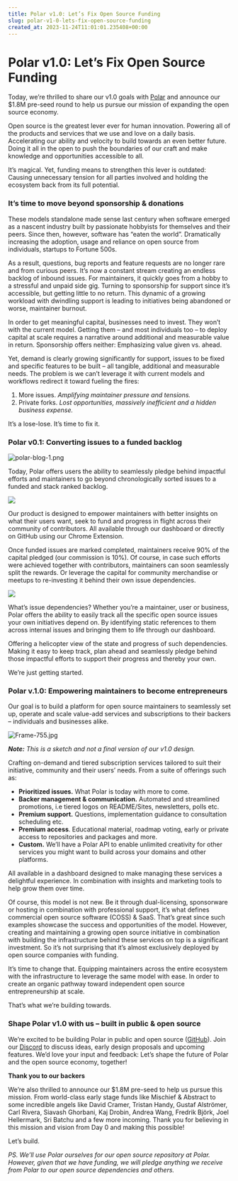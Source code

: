 ```yaml
---
title: Polar v1.0: Let’s Fix Open Source Funding
slug: polar-v1-0-lets-fix-open-source-funding
created_at: 2023-11-24T11:01:01.235408+00:00
---
```


# Polar v1.0: Let’s Fix Open Source Funding

Today, we’re thrilled to share our v1.0 goals with [Polar](https://polar.sh/?ref=blog.polar.sh) and announce our $1.8M pre-seed round to help us pursue our mission of expanding the open source economy.

Open source is the greatest lever ever for human innovation. Powering all of the products and services that we use and love on a daily basis. Accelerating our ability and velocity to build towards an even better future. Doing it all in the open to push the boundaries of our craft and make knowledge and opportunities accessible to all.

It’s magical. Yet, funding means to strengthen this lever is outdated: Causing unnecessary tension for all parties involved and holding the ecosystem back from its full potential.

### It’s time to move beyond sponsorship & donations

These models standalone made sense last century when software emerged as a nascent industry built by passionate hobbyists for themselves and their peers. Since then, however, software has “eaten the world”. Dramatically increasing the adoption, usage and reliance on open source from individuals, startups to Fortune 500s.

As a result, questions, bug reports and feature requests are no longer rare and from curious peers. It’s now a constant stream creating an endless backlog of inbound issues. For maintainers, it quickly goes from a hobby to a stressful and unpaid side gig. Turning to sponsorship for support since it’s accessible, but getting little to no return. This dynamic of a growing workload with dwindling support is leading to initiatives being abandoned or worse, maintainer burnout.

In order to get meaningful capital, businesses need to invest. They won’t with the current model. Getting them – and most individuals too – to deploy capital at scale requires a narrative around additional and measurable value in return. Sponsorship offers neither: Emphasizing value given vs. ahead.

Yet, demand is clearly growing significantly for support, issues to be fixed and specific features to be built – all tangible, additional and measurable needs. The problem is we can’t leverage it with current models and workflows redirect it toward fueling the fires:

1.  More issues. _Amplifying maintainer pressure and tensions._
2.  Private forks. _Lost opportunities,_ _massively inefficient and a hidden business expense._

It’s a lose-lose. It’s time to fix it.

### Polar v0.1: Converting issues to a funded backlog

![polar-blog-1.png](./polar-blog-1-DqGmajq0iAxRjVrMKFIcLVYyaiOhpO.png)

Today, Polar offers users the ability to seamlessly pledge behind impactful efforts and maintainers to go beyond chronologically sorted issues to a funded and stack ranked backlog.

![](https://lh3.googleusercontent.com/7pHLDEnCKm4-LKmlg9DmcUe6LuE5Mii2nkUTSVpomcC0bZ_fPoLslxjG1HZD1Cas1mZWz4boy0ai9i3eTAREgSEUWI3325DZYUiElbgZFESHtvFkdUBae3HgZuQL59-HwKySCOXnoA8MCXh8J3pa1pg)

Our product is designed to empower maintainers with better insights on what their users want, seek to fund and progress in flight across their community of contributors. All available through our dashboard or directly on GitHub using our Chrome Extension.

Once funded issues are marked completed, maintainers receive 90% of the capital pledged (our commission is 10%). Of course, in case such efforts were achieved together with contributors, maintainers can soon seamlessly split the rewards. Or leverage the capital for community merchandise or meetups to re-investing it behind their own issue dependencies.  

![](https://lh4.googleusercontent.com/Y8ewxSfPHvHgRM3Z3sHdiUZm6obQdedApQWY570856mf8WbJ15eHRYPerREW2T2dndbsGZBZaVbaaDVYIVWj_anCJGxh_WnqIeH8MT_492c2dU7KO7hTzL1eCHA9cnBBBkISNka4HyzmdPu5RADaJoI)

What’s issue dependencies? Whether you’re a maintainer, user or business, Polar offers the ability to easily track all the specific open source issues your own initiatives depend on. By identifying static references to them across internal issues and bringing them to life through our dashboard.

Offering a helicopter view of the state and progress of such dependencies. Making it easy to keep track, plan ahead and seamlessly pledge behind those impactful efforts to support their progress and thereby your own.

We’re just getting started.

### Polar v.1.0: Empowering maintainers to become entrepreneurs

Our goal is to build a platform for open source maintainers to seamlessly set up, operate and scale value-add services and subscriptions to their backers – individuals and businesses alike.

![Frame-755.jpg](./Frame-755-LGl99cmQsHmZSg07EISwiQM1VDicLY.jpg)

_**Note:** This is a sketch and not a final version of our v1.0 design._

Crafting on-demand and tiered subscription services tailored to suit their initiative, community and their users’ needs. From a suite of offerings such as:

*   **Prioritized issues.** What Polar is today with more to come.
*   **Backer management & communication.** Automated and streamlined promotions, i.e tiered logos on README/Sites, newsletters, polls etc.
*   **Premium support.** Questions, implementation guidance to consultation scheduling etc.
*   **Premium access**. Educational material, roadmap voting, early or private access to repositories and packages and more.
*   **Custom.** We’ll have a Polar API to enable unlimited creativity for other services you might want to build across your domains and other platforms.

All available in a dashboard designed to make managing these services a delightful experience. In combination with insights and marketing tools to help grow them over time.

Of course, this model is not new. Be it through dual-licensing, sponsorware or hosting in combination with professional support, it’s what defines commercial open source software (COSS) & SaaS. That’s great since such examples showcase the success and opportunities of the model. However, creating and maintaining a growing open source initiative in combination with building the infrastructure behind these services on top is a significant investment. So it’s not surprising that it’s almost exclusively deployed by open source companies with funding.

It’s time to change that. Equipping maintainers across the entire ecosystem with the infrastructure to leverage the same model with ease. In order to create an organic pathway toward independent open source entrepreneurship at scale.

That’s what we’re building towards.

  
### Shape Polar v1.0 with us – built in public & open source

We’re excited to be building Polar in public and open source ([GitHub](https://github.com/polarsource/polar?ref=blog.polar.sh)). Join our [Discord](https://discord.gg/STfRufb32V?ref=blog.polar.sh) to discuss ideas, early design proposals and upcoming features. We’d love your input and feedback: Let’s shape the future of Polar and the open source economy, together!

**Thank you to our backers**

We’re also thrilled to announce our $1.8M pre-seed to help us pursue this mission. From world-class early stage funds like Mischief & Abstract to some incredible angels like David Cramer, Tristan Handy, Gustaf Alströmer, Carl Rivera, Siavash Ghorbani, Kaj Drobin, Andrea Wang, Fredrik Björk, Joel Hellermark, Sri Batchu and a few more incoming. Thank you for believing in this mission and vision from Day 0 and making this possible!

Let’s build.

_PS. We’ll use Polar ourselves for our open source repository at Polar. However, given that we have funding, we will pledge anything we receive from Polar to our open source dependencies and others._